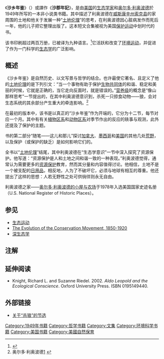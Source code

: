 {{Link style|time=2015-12-11T07:46:09+00:00}}
{{Infobox Book 
  | name           =  奥尔多·利奥波德
  | image          =  [[Image:Sand_county_almanac.jpg|200px]]
  | image_caption  =  
  | author         =  [[奥尔多·利奥波德|奥尔多·利奥波德]]
  | country        =  [[美国|美国]]
  | language       =  [[英语|英语]]
  | subject        =  [[生态学|生态学]]，[[环境主义|环境主义]]
  | publisher      =  [[牛津大学出版社|牛津大学出版社]]
  | release_date   =  1949
  | media_type     =  
  | pages          =  240 pp
  | isbn           =  ISBN 0-19-500777-8

}}
《'''沙乡年鉴'''》（{{lang-en|''A Sand County Almanac''}}）或譯作《'''沙郡年記'''》，是由[[美国|美国]]的[[生态学家|生态学家]]和{{link-en|環境保護主義者|Environmentalist}}[[奥尔多·利奥波德|奥尔多·利奥波德]]於1949年所写的一本非小说类书籍。其中描述了利奥波德在[[索克县_(威斯康辛州)|威斯康辛州索克县]]的家周围的土地和他关于发展一种“[[土地伦理|土地伦理]]”的思考，在利奥波德因心脏病发作而死后一年，他的儿子{{link-en|盧納·利奧波德|Luna Leopold}}把它整理出版了。这本短文合集被视为美国[[保育運動|保护运动]]中划时代的书。

该书印刷超过两百万册，已被译为九种语言。<ref>{{Cite web |url=http://www.aldoleopold.org/about/almanac.htm |title=奥尔多·利奥波德基金会的站点-关于《沙乡年鉴》 |accessdate=2009-01-22 |archive-date=2008-05-09 |archive-url=https://web.archive.org/web/20080509200239/http://www.aldoleopold.org/about/almanac.htm |dead-url=yes }}</ref>它活跃和改变了[[环境运动|环境运动]]，并促进了作为一门科学的[[生态学|生态学]]的广泛影响。

==概述==
《沙乡年鉴》是自然历史、以文写景与哲学的结合。也许最使它著名、且定义了他的[[土地伦理|土地伦理]]的是下列引文：“当一个事物有助于保护[[生物共同体|生物共同体]]的和谐、稳定和美丽的时候，它就是正确的，当它走向反面时，就是错误的。”[[营养级|营养级]]的概念是“像山那样思考”一节提出的，在其中利奥波德意识到，杀死一只掠食动物——狼，会对生态系统的其余部分产生重大的牵连影响。<ref>奥尔多·利奥波德[http://www.eco-action.org/dt/thinking.html] {{Wayback|url=http://www.eco-action.org/dt/thinking.html |date=20090104183119 }}</ref>

在最初的版本中，该书是以真正的“沙乡年鉴”作为开端的，它分为十二节，每节对应一个月。其中有有关[[植物区系|植物区系]]和[[动物区系|动物区系]]对季节作出的反应的轶事与观测，此外还提及了保护的主题。

书的第二部分“随笔——这儿和那儿”探讨[[加拿大|加拿大]]、[[墨西哥|墨西哥]]和[[美国|美国]]的其他几处[[荒野|荒野]]，以及保护（或保护的缺乏）是如何影响它们的。

全书以“[[土地伦理|土地伦理]]”结尾，其中利奥波德在“生态学意识”一节中深入探究了资源保护。他写道：“资源保护是人和土地之间和谐一致的一种表现。”利奥波德觉得，通常认为需要更多的[[:en:Conservation_ethic|资源保护]]教育，然而其分量和内容值得讨论。他相信，土地不是一个被支配的[[日用品|日用品]]，相反地，人为了不破坏它，必须与地球有相互的尊重。他还提出了这样的思想：人若无野性之处可供徜徉则永无自由。

利奥波德之家——[[:en:Aldo_Leopold_Shack_and_Farm|奥尔多·利奥波德的小屋与农场]]于1978年入选美国国家史迹名册（U.S. National Register of Historic Places）。

==参见==
*[[:en:ecology_movement|生态运动]]
*[[:en:The_Evolution_of_the_Conservation_Movement,_1850-1920|The Evolution of the Conservation Movement, 1850-1920]]
*[[深生态学|深生态学]]

==注解==
{{reflist}}

==延伸阅读==
*Knight, Richard L. and Suzanne Riedel. 2002. ''Aldo Leopold and the Ecological Conscience''. Oxford University Press. ISBN 0195149440.

==外部链接==
*[http://www.operationnoah.org/resources/inspirations/killing-wolf-famous-text-aldo-leopold-sand-county-almanac 关于“杀狼”的节选] {{Wayback|url=http://www.operationnoah.org/resources/inspirations/killing-wolf-famous-text-aldo-leopold-sand-county-almanac |date=20090608023649 }}

{{DEFAULTSORT:沙乡年鉴}}
[[Category:1949年书籍|Category:1949年书籍]]
[[Category:哲学书籍|Category:哲学书籍]]
[[Category:文集|Category:文集]]
[[Category:环境科学书籍|Category:环境科学书籍]]
[[Category:美国书籍|Category:美国书籍]]
[[Category:美國自然保育|Category:美國自然保育]]